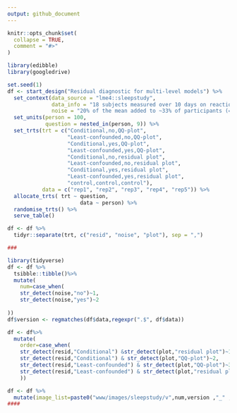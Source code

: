 ```yaml
---
output: github_document
---
```



```r
knitr::opts_chunk$set(
  collapse = TRUE,
  comment = "#>"
)
```

```r
library(edibble)
library(googledrive)

set.seed(1)
df <- start_design("Residual diagnostic for multi-level models") %>% 
  set_context(data_source = "lme4::sleepstudy",
              data_info = "18 subjects measured over 10 days on reaction time",
              noise = "20% of the mean added to ~33% of participants (=6 participants) for (random) 2 days") %>% 
  set_units(person = 100,
            question = nested_in(person, 9)) %>% 
  set_trts(trt = c("Conditional,no,QQ-plot",
                   "Least-confounded,no,QQ-plot",
                   "Conditional,yes,QQ-plot",
                   "Least-confounded,yes,QQ-plot",
                   "Conditional,no,residual plot",
                   "Least-confounded,no,residual plot",
                   "Conditional,yes,residual plot",
                   "Least-confounded,yes,residual plot",
                   "control,control,control"),
           data = c("rep1", "rep2", "rep3", "rep4", "rep5")) %>% 
  allocate_trts( trt ~ question,
                       data ~ person) %>% 
  randomise_trts() %>% 
  serve_table()

df <- df %>% 
  tidyr::separate(trt, c("resid", "noise", "plot"), sep = ",")

###

library(tidyverse)
df <- df %>%
  tsibble::tibble()%>%
  mutate(
    num=case_when(
    str_detect(noise,"no")~1,
    str_detect(noise,"yes")~2
 
))
df$version <- regmatches(df$data,regexpr(".$", df$data))

df <- df%>%
  mutate(
    order=case_when(
    str_detect(resid,"Conditional") &str_detect(plot,"residual plot")~1,
    str_detect(resid,"Conditional") & str_detect(plot,"QQ-plot")~2,
    str_detect(resid,"Least-confounded") & str_detect(plot,"QQ-plot")~3,
    str_detect(resid,"Least-confounded") & str_detect(plot,"residual plot")~4
    ))

df <- df %>%
  mutate(image_list=paste0("www/images/sleepstudy/v",num,version ,"_" , order ,".png"))
####


```

